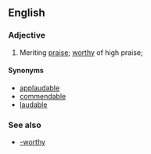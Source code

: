 ==English==
===Adjective===
#Meriting [[praise]]; [[worthy]] of high praise;

====Synonyms====
*[[applaudable]]
*[[commendable]]
*[[laudable]]

===See also===
*[[-worthy]]